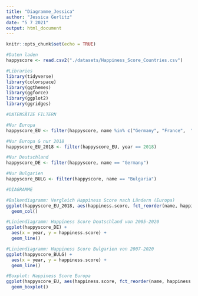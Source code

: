 ```yaml
---
title: "Diagramme_Jessica"
author: "Jessica Gerlitz"
date: "5 7 2021"
output: html_document
---
```


```r
knitr::opts_chunk$set(echo = TRUE)
```

```r
#Daten laden
happyscore <- read.csv2("./datasets/Happiness_Score_Countries.csv")

#Libraries
library(tidyverse)
library(colorspace)
library(ggthemes)
library(ggforce)
library(ggplot2)
library(ggridges)
```

```r
#DATENSÄTZE FILTERN

#Nur Europa
happyscore_EU <- filter(happyscore, name %in% c("Germany", "France",  "United Kingdom", "Spain", "Italy", "Poland", "Sweden", "Netherlands", "Finland", "Czech Republic", "Norway", "Austria", "Switzerland", "Hungary", "Denmark", "Romania", "Portugal", "Belgium", "Ireland", "Slovakia", "Greece", "Estonia", "Croatia", "Slovenia", "Bulgaria", "Lithuania", "Latvia", "Cyprus", "Luxembourg", "Malta"))

#Nur Europa & nur 2018
happyscore_EU_2018 <- filter(happyscore_EU, year == 2018)

#Nur Deutschland
happyscore_DE <- filter(happyscore, name == "Germany")

#Nur Bulgarien
happyscore_BULG <- filter(happyscore, name == "Bulgaria")

```

```r
#DIAGRAMME

#Balkendiagramm: Vergleich Happiness Score nach Ländern (Europa) 
ggplot(happyscore_EU_2018, aes(happiness.score, fct_reorder(name, happiness.score))) +
  geom_col()

#Liniendiagramm: Happiness Score Deutschland von 2005-2020
ggplot(happyscore_DE) +
  aes(x = year, y = happiness.score) +
  geom_line()

#Liniendiagramm: Happiness Score Bulgarien von 2007-2020
ggplot(happyscore_BULG) +
  aes(x = year, y = happiness.score) +
  geom_line()

#Boxplot: Happiness Score Europa
ggplot(happyscore_EU, aes(happiness.score, fct_reorder(name, happiness.score))) +
  geom_boxplot()
```